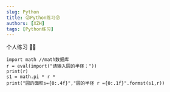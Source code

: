 ```yaml
---
slug: Python
title: 😜Python练习😜
authors: [XZH]
tags: [Python练习]
---
```


个人练习 🐱‍🚀

<!-- truncate -->

```Py
import math //math数据库
r = eval(import("请输入圆的半径："))
print(r)
s1 = math.pi * r *
print("圆的面积s={0:.4f}","圆的半径 r ={0:.1f}".formst(s1,r))
```
